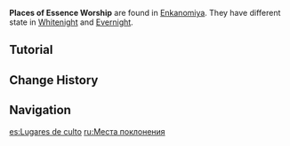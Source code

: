 {{Terminology Infobox
|image  = <gallery>
Places of Essence Worship Whitenight.png|Whitenight
Places of Essence Worship Evernight.png|Evernight
</gallery>
|type   = Exploration
|region = Inazuma
|area   = Enkanomiya
}}
'''Places of Essence Worship''' are found in [[Enkanomiya]]. They have different state in [[Whitenight]] and [[Evernight]].

==Tutorial==
{{Transclude|Tutorial/Places of Essence Worship}}

==Change History==
{{Change History|2.4}}

==Navigation==
{{Exploration Navbox|Inazuma}}

[[es:Lugares de culto]]
[[ru:Места поклонения]]